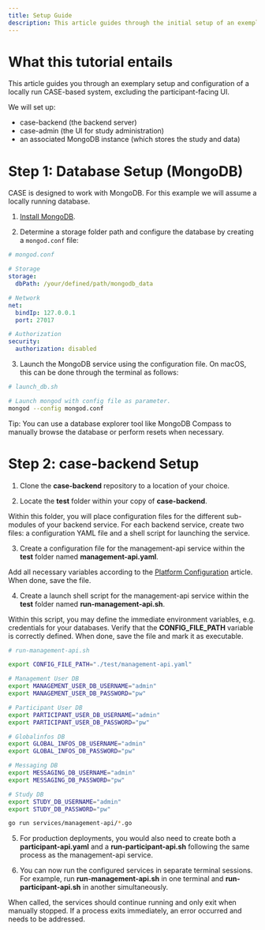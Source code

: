 ```yaml
---
title: Setup Guide
description: This article guides through the initial setup of an exemplary CASE system.
---
```


# What this tutorial entails

This article guides you through an exemplary setup and configuration of a locally run CASE-based system, excluding the participant-facing UI.

We will set up:

- case-backend (the backend server)
- case-admin (the UI for study administration)
- an associated MongoDB instance (which stores the study and data)

# Step 1: Database Setup (MongoDB)

CASE is designed to work with MongoDB. For this example we will assume a locally running database.

1. [Install MongoDB](https://www.mongodb.com/docs/manual/installation/).

2. Determine a storage folder path and configure the database by creating a `mongod.conf` file:

```yaml filename="mongod.conf"
# mongod.conf

# Storage
storage:
  dbPath: /your/defined/path/mongodb_data

# Network
net:
  bindIp: 127.0.0.1
  port: 27017

# Authorization
security:
  authorization: disabled
```

3. Launch the MongoDB service using the configuration file. On macOS, this can be done through the terminal as follows:

```sh filename="launch_db.sh"
# launch_db.sh

# Launch mongod with config file as parameter.
mongod --config mongod.conf
```

Tip: You can use a database explorer tool like MongoDB Compass to manually browse the database or perform resets when necessary.

# Step 2: case-backend Setup

1. Clone the **case-backend** repository to a location of your choice.

2. Locate the **test** folder within your copy of **case-backend**.

Within this folder, you will place configuration files for the different sub-modules of your backend service. For each backend service, create two files: a configuration YAML file and a shell script for launching the service.

3. Create a configuration file for the management-api service within the **test** folder named **management-api.yaml**.

Add all necessary variables according to the [Platform Configuration](./configuration-reference.mdx) article. When done, save the file.

4. Create a launch shell script for the management-api service within the **test** folder named **run-management-api.sh**.

Within this script, you may define the immediate environment variables, e.g. credentials for your databases. Verify that the **CONFIG_FILE_PATH** variable is correctly defined. When done, save the file and mark it as executable.

```sh filename="run-management-api.sh"
# run-management-api.sh

export CONFIG_FILE_PATH="./test/management-api.yaml"

# Management User DB
export MANAGEMENT_USER_DB_USERNAME="admin"
export MANAGEMENT_USER_DB_PASSWORD="pw"

# Participant User DB
export PARTICIPANT_USER_DB_USERNAME="admin"
export PARTICIPANT_USER_DB_PASSWORD="pw"

# Globalinfos DB
export GLOBAL_INFOS_DB_USERNAME="admin"
export GLOBAL_INFOS_DB_PASSWORD="pw"

# Messaging DB
export MESSAGING_DB_USERNAME="admin"
export MESSAGING_DB_PASSWORD="pw"

# Study DB
export STUDY_DB_USERNAME="admin"
export STUDY_DB_PASSWORD="pw"

go run services/management-api/*.go
```

5. For production deployments, you would also need to create both a **participant-api.yaml** and a **run-participant-api.sh** following the same process as the management-api service.

6. You can now run the configured services in separate terminal sessions. For example, run **run-management-api.sh** in one terminal and **run-participant-api.sh** in another simultaneously.

When called, the services should continue running and only exit when manually stopped. If a process exits immediately, an error occurred and needs to be addressed.
